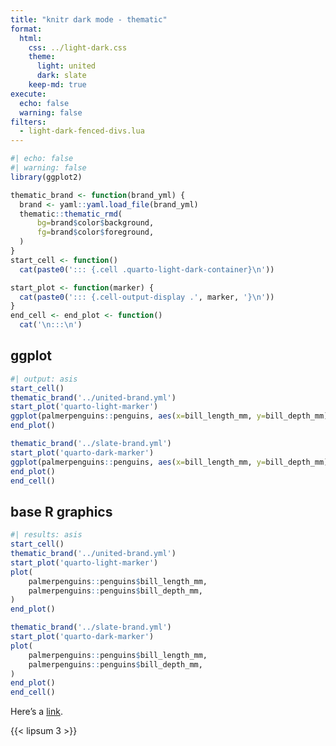 ```yaml
---
title: "knitr dark mode - thematic"
format:
  html:
    css: ../light-dark.css
    theme:
      light: united
      dark: slate
    keep-md: true
execute:
  echo: false
  warning: false
filters:
  - light-dark-fenced-divs.lua
---
```


```r
#| echo: false
#| warning: false
library(ggplot2)

thematic_brand <- function(brand_yml) {
  brand <- yaml::yaml.load_file(brand_yml)
  thematic::thematic_rmd(
      bg=brand$color$background,
      fg=brand$color$foreground,
  )
}
start_cell <- function()
  cat(paste0('::: {.cell .quarto-light-dark-container}\n'))

start_plot <- function(marker) {
  cat(paste0('::: {.cell-output-display .', marker, '}\n'))
}
end_cell <- end_plot <- function()
  cat('\n:::\n')
```

## ggplot

```r
#| output: asis
start_cell()
thematic_brand('../united-brand.yml')
start_plot('quarto-light-marker')
ggplot(palmerpenguins::penguins, aes(x=bill_length_mm, y=bill_depth_mm)) + geom_point()
end_plot()

thematic_brand('../slate-brand.yml')
start_plot('quarto-dark-marker')
ggplot(palmerpenguins::penguins, aes(x=bill_length_mm, y=bill_depth_mm)) + geom_point()
end_plot()
end_cell()
```

## base R graphics

```r
#| results: asis
start_cell()
thematic_brand('../united-brand.yml')
start_plot('quarto-light-marker')
plot(
    palmerpenguins::penguins$bill_length_mm,
    palmerpenguins::penguins$bill_depth_mm,
)
end_plot()

thematic_brand('../slate-brand.yml')
start_plot('quarto-dark-marker')
plot(
    palmerpenguins::penguins$bill_length_mm,
    palmerpenguins::penguins$bill_depth_mm,
)
end_plot()
end_cell()
```

Here's a [link](https://example.com).

{{< lipsum 3 >}}
